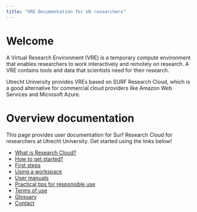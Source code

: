 ```yaml
---
title: "VRE Documentation for UU researchers"
---
```


# Welcome

A Virtual Research Environment (VRE) is a temporary compute environment that enables researchers to work interactively and remotely on research. A VRE contains tools and data that scientists need for their research. 

Utrecht University provides VREs based on SURF Research Cloud, which is a good alternative for commercial cloud providers like Amazon Web Services and Microsoft Azure. 

# Overview documentation

This page provides user documentation for Surf Research Cloud for researchers at Utrecht University. Get started using the links below!

- [What is Research Cloud?](docs/research-cloud-intro.qmd)
- [How to get started?](docs/onboarding.qmd)
- [First steps](docs/first-steps.qmd)
- [Using a workspace](docs/workspace-catalogue.qmd)
- [User manuals](docs/manuals.qmd)
- [Practical tips for responsible use](docs/responsible-use.qmd)
- [Terms of use](docs/terms-of-use.qmd)
- [Glossary](docs/glossary.qmd)
- [Contact](docs/contact.qmd)
